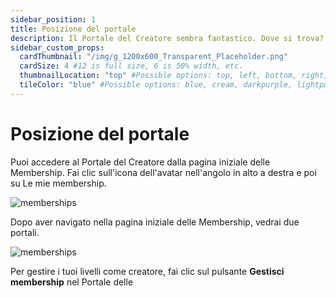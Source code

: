 ```yaml
---
sidebar_position: 1
title: Posizione del portale
description: Il Portale del Creatore sembra fantastico. Dove si trova?
sidebar_custom_props:
  cardThumbnail: "/img/g_1200x600_Transparent_Placeholder.png"
  cardSize: 4 #12 is full size, 6 is 50% width, etc.
  thumbnailLocation: "top" #Possible options: top, left, bottom, right, none
  tileColor: "blue" #Possible options: blue, cream, darkpurple, lightpurple, mauve, orange, pink, none
---
```


# Posizione del portale

Puoi accedere al Portale del Creatore dalla pagina iniziale delle Membership. Fai clic sull'icona dell'avatar nell'angolo in alto a destra e poi su Le mie membership.

![memberships](https://thumbs.odycdn.com/f458f5cfc1a5e17b24f7a5370337b018.webp)

Dopo aver navigato nella pagina iniziale delle Membership, vedrai due portali.

![memberships](https://thumbs.odycdn.com/c8e5e4ef94d294330f0e9a18784fc661.webp)

Per gestire i tuoi livelli come creatore, fai clic sul pulsante **Gestisci membership** nel Portale delle
